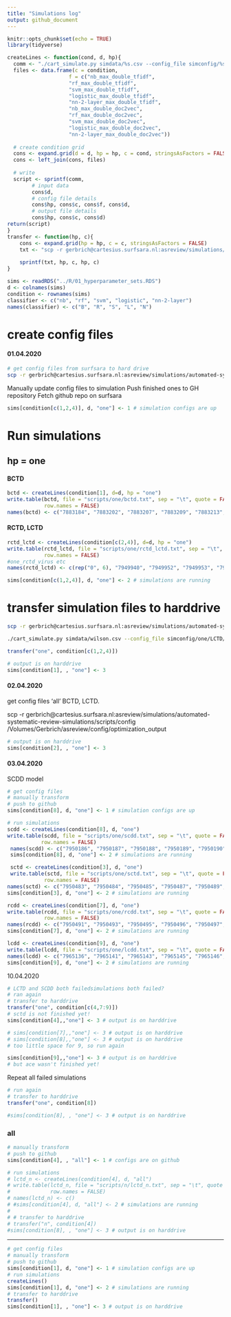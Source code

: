 ```yaml
---
title: "Simulations log"
output: github_document
---
```


```r
knitr::opts_chunk$set(echo = TRUE)
library(tidyverse)

createLines <- function(cond, d, hp){
  comm <- "./cart_simulate.py simdata/%s.csv --config_file simconfig/%s/%s/%s-%s.ini --state_file simoutput/%s/%s/%s/results.h5 -r 15"
  files <- data.frame(c = condition, 
                    f = c("nb_max_double_tfidf",
                    "rf_max_double_tfidf",
                    "svm_max_double_tfidf",
                    "logistic_max_double_tfidf",
                    "nn-2-layer_max_double_tfidf",
                    "nb_max_double_doc2vec",
                    "rf_max_double_doc2vec",
                    "svm_max_double_doc2vec",
                    "logistic_max_double_doc2vec",
                    "nn-2-layer_max_double_doc2vec"))
  
  # create condition grid
  cons <- expand.grid(d = d, hp = hp, c = cond, stringsAsFactors = FALSE)
  cons <- left_join(cons, files)
  
  # write 
  script <- sprintf(comm, 
        # input data
        cons$d, 
        # config file details
        cons$hp, cons$c, cons$f, cons$d,
        # output file details
        cons$hp, cons$c, cons$d)
return(script)
}
transfer <- function(hp, c){
    cons <- expand.grid(hp = hp, c = c, stringsAsFactors = FALSE)
    txt <- "scp -r gerbrich@cartesius.surfsara.nl:asreview/simulations/automated-systematic-review-simulations/scripts/simoutput/%s/%s /Volumes/Gerbrich/asreview/simoutput/%s/%s"
    
    sprintf(txt, hp, c, hp, c)
}


```

```r
sims <- readRDS("../R/01_hyperparameter_sets.RDS")
d <- colnames(sims)
condition <- rownames(sims)
classifier <- c("nb", "rf", "svm", "logistic", "nn-2-layer")
names(classifier) <- c("B", "R", "S", "L", "N")
```

# create config files 
#### 01.04.2020
```bash
# get config files from surfsara to hard drive 
scp -r gerbrich@cartesius.surfsara.nl:asreview/simulations/automated-systematic-review-simulations/scripts/config /Volumes/Gerbrich/asreview/config/optimization_output
```

Manually update config files to simulation 
Push finished ones to GH repository
Fetch github repo on surfsara

```r
sims[condition[c(1,2,4)], d, "one"] <- 1 # simulation configs are up
```

# Run simulations

## hp = one 

#### BCTD
```r
bctd <- createLines(condition[1], d=d, hp = "one")
write.table(bctd, file = "scripts/one/bctd.txt", sep = "\t", quote = FALSE,
            row.names = FALSE)
names(bctd) <- c("7883184", "7883202", "7883207", "7883209", "7883213", "7883214")
```

#### RCTD, LCTD
```r
rctd_lctd <- createLines(condition[c(2,4)], d=d, hp = "one")
write.table(rctd_lctd, file = "scripts/one/rctd_lctd.txt", sep = "\t", quote = FALSE,
            row.names = FALSE)
#one_rctd_virus etc 
names(rctd_lctd) <- c(rep("0", 6), "7949940", "7949952", "7949953", "7949954", "7949956", "7949959")
```

```r
sims[condition[c(1,2,4)], d, "one"] <- 2 # simulations are running 
```

# transfer simulation files to harddrive

```bash
scp -r gerbrich@cartesius.surfsara.nl:asreview/simulations/automated-systematic-review-simulations/scripts/config /Volumes/Gerbrich/asreview/config/optimization_output

./cart_simulate.py simdata/wilson.csv --config_file simconfig/one/LCTD/logistic_max_double_tfidf-wilson.ini --state_file simoutput/one/LCTD/wilson/results.h5 -r 15
```


```r
transfer("one", condition[c(1,2,4)])
```

```r
# output is on harddrive
sims[condition[1], , "one"] <- 3
```


#### 02.04.2020
get config files 'all' BCTD, LCTD. 

scp -r gerbrich@cartesius.surfsara.nl:asreview/simulations/automated-systematic-review-simulations/scripts/config /Volumes/Gerbrich/asreview/config/optimization_output

```r
# output is on harddrive
sims[condition[2], , "one"] <- 3
```

#### 03.04.2020
SCDD model 

```r
# get config files
# manually transform
# push to github 
sims[condition[8], d, "one"] <- 1 # simulation configs are up

# run simulations 
scdd <- createLines(condition[8], d, "one")
write.table(scdd, file = "scripts/one/scdd.txt", sep = "\t", quote = FALSE,
           row.names = FALSE)
 names(scdd) <- c("7950186", "7950187", "7950188", "7950189", "7950190", "7950191")
 sims[condition[8], d, "one"] <- 2 # simulations are running 
```

```r
 sctd <- createLines(condition[3], d, "one")
 write.table(sctd, file = "scripts/one/sctd.txt", sep = "\t", quote = FALSE,
            row.names = FALSE)
names(sctd) <- c("7950483", "7950484", "7950485", "7950487", "7950489", "7950490")
sims[condition[3], d, "one"] <- 2 # simulations are running
```

```r
rcdd <- createLines(condition[7], d, "one")
write.table(rcdd, file = "scripts/one/rcdd.txt", sep = "\t", quote = FALSE,
            row.names = FALSE)
names(rcdd) <- c("7950491", "7950493", "7950495", "7950496", "7950497", "7950499")
sims[condition[7], d, "one"] <- 2 # simulations are running
```

```r
lcdd <- createLines(condition[9], d, "one")
write.table(lcdd, file = "scripts/one/lcdd.txt", sep = "\t", quote = FALSE, row.names = FALSE)
names(lcdd) <- c("7965136", "7965141", "7965143", "7965145", "7965146", "7965147")
sims[condition[9], d, "one"] <- 2 # simulations are running
```

10.04.2020

```r
# LCTD and SCDD both failedsimulations both failed? 
# ran again 
# transfer to harddrive
transfer("one", condition[c(4,7:9)])
# sctd is not finished yet! 
sims[condition[4],,"one"] <- 3 # output is on harddrive 

# sims[condition[7],,"one"] <- 3 # output is on harddrive 
# sims[condition[8],,"one"] <- 3 # output is on harddrive 
# too little space for 9, so run again 

sims[condition[9],,"one"] <- 3 # output is on harddrive 
# but ace wasn't finished yet! 

```

Repeat all failed simulations 

```r
# run again 
# transfer to harddrive 
transfer("one", condition[8])

#sims[condition[8], , "one"] <- 3 # output is on harddrive
```


### all 
```r
# manually transform
# push to github 
sims[condition[4], , "all"] <- 1 # configs are on github 

```

```r
# run simulations 
# lctd_n <- createLines(condition[4], d, "all")
# write.table(lctd_n, file = "scripts/n/lctd_n.txt", sep = "\t", quote = FALSE,
#             row.names = FALSE)
# names(lctd_n) <- c()
# #sims[condition[4], d, "all"] <- 2 # simulations are running 
# 
# # transfer to harddrive 
# transfer("n", condition[4])
#sims[condition[8], , "one"] <- 3 # output is on harddrive
```

---

```r
# get config files
# manually transform
# push to github 
sims[condition[1], d, "one"] <- 1 # simulation configs are up
# run simulations 
createLines()
sims[condition[1], d, "one"] <- 2 # simulations are running 
# transfer to harddrive 
transfer()
sims[condition[1], , "one"] <- 3 # output is on harddrive
```

